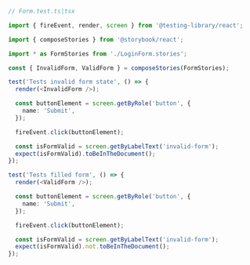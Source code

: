 ```ts
// Form.test.ts|tsx

import { fireEvent, render, screen } from '@testing-library/react';

import { composeStories } from '@storybook/react';

import * as FormStories from './LoginForm.stories';

const { InvalidForm, ValidForm } = composeStories(FormStories);

test('Tests invalid form state', () => {
  render(<InvalidForm />);

  const buttonElement = screen.getByRole('button', {
    name: 'Submit',
  });

  fireEvent.click(buttonElement);

  const isFormValid = screen.getByLabelText('invalid-form');
  expect(isFormValid).toBeInTheDocument();
});

test('Tests filled form', () => {
  render(<ValidForm />);

  const buttonElement = screen.getByRole('button', {
    name: 'Submit',
  });

  fireEvent.click(buttonElement);

  const isFormValid = screen.getByLabelText('invalid-form');
  expect(isFormValid).not.toBeInTheDocument();
});
```
